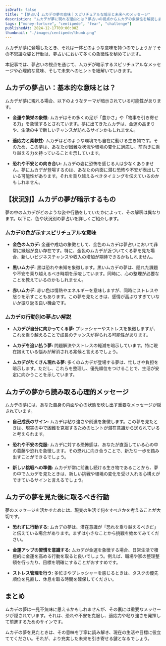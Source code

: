 ```yaml
---
isDraft: false
title: "【夢占い】ムカデの夢の意味｜スピリチュアルな暗示と未来へのメッセージ"
description: "ムカデが夢に現れる理由とは？夢占いの視点からムカデの象徴性を解説します。金運や繁栄、恐れの克服、新しい挑戦へのメッセージについて詳しくご紹介します。"
tags: ["money-forture", "centipede", "fear", "challenge"]
publishedAt: 2024-12-17T09:00:00Z
thumbnail: "./images/centipede/thumb.png"
---
```


ムカデが夢に登場したとき、それは一体どのような意味を持つのでしょうか？その不思議な姿と行動は、夢占いにおいて多くの象徴性を秘めています。

本記事では、夢占いの視点を通じて、ムカデが暗示するスピリチュアルなメッセージや心理的な意味、そして未来へのヒントを紐解いていきます。

<TableOfContents />

<AdUnitToc />

## ムカデの夢占い：基本的な意味とは？

ムカデが夢に現れる場合、以下のようなテーマが暗示されている可能性があります。

- <strong>金運や繁栄の象徴:</strong>
  ムカデはその多くの足が「豊かさ」や「物事を引き寄せる力」を象徴するとされています。夢に出てきたムカデは、金運の高まりや、生活の中で新しいチャンスが訪れるサインかもしれません。

- <strong>適応力と柔軟性:</strong>
  ムカデはどのような環境でも自在に動ける生き物です。そのため、この夢は、あなたが困難な状況や環境の変化に適応し、前向きに乗り越える力を持っていることを示しています。

- <strong>恐れや不安との向き合い:</strong>
  ムカデの姿に恐怖を感じる人は少なくありません。夢にムカデが登場するのは、あなたの内面に潜む恐怖や不安が表出している可能性があります。それを乗り越えるべきタイミングを伝えているのかもしれません。

<AdUnit />

## 【状況別】ムカデの夢が暗示するもの

夢の中のムカデがどのような姿や行動をしていたかによって、その解釈は異なります。以下に、色や状況別の夢占いを詳しくご紹介します。

### ムカデの色が示すスピリチュアルな意味

- <strong>金色のムカデ:</strong>
  金運や成功の象徴として、金色のムカデは夢占いにおいて非常に縁起が良い存在です。特に、金色のムカデが近づいてくる夢を見た場合、新しいビジネスチャンスや収入の増加が期待できるかもしれません。

- <strong>黒いムカデ:</strong>
  黒は恐れや未知を象徴します。黒いムカデの夢は、隠れた課題や不安を乗り越えるべき時期を示唆しています。同時に、心の整理が必要なことを教えているのかもしれません。

- <strong>赤いムカデ:</strong>
  赤い色は情熱やエネルギーを意味しますが、同時にストレスや怒りを示すこともあります。この夢を見たときは、感情が高ぶりすぎていないか振り返る良い機会です。

### ムカデの行動別の夢占い解説

- <strong>ムカデが自分に向かってくる夢:</strong>
  プレッシャーやストレスを象徴しますが、これを乗り越えることで成長のチャンスが得られる可能性があります。

- <strong>ムカデを追い払う夢:</strong>
  問題解決やストレスの軽減を暗示しています。特に現在抱えている悩みが解消される兆候と言えるでしょう。

- <strong>ムカデがたくさん現れる夢:</strong>
  多くのムカデが登場する夢は、忙しさや負担を暗示します。ただし、これらを整理し、優先順位をつけることで、生活が安定に向かうことを示しています。

<AdUnit />

## ムカデの夢から読み取る心理的メッセージ

ムカデの夢には、あなた自身の内面や心の状態を映し出す重要なメッセージが隠されています。

- <strong>自己成長のサイン:</strong>
  ムカデは粘り強さや前進を象徴します。この夢を見たときは、現実の中で困難を克服するためのヒントが潜在意識から送られていると考えられます。

- <strong>恐れや不安の克服:</strong>
  ムカデに対する恐怖感は、あなたが直面している心の中の葛藤や恐れを象徴します。その恐れに向き合うことで、新たな一歩を踏み出すことができるでしょう。

- <strong>新しい挑戦への準備:</strong>
  ムカデが常に前進し続ける生き物であることから、夢の中でムカデを見たときは、新しい挑戦や環境の変化を受け入れる心構えができているサインと言えるでしょう。

<AdUnit />

## ムカデの夢を見た後に取るべき行動

夢のメッセージを活かすためには、現実の生活で何をすべきかを考えることが大切です。

- <strong>恐れずに行動する:</strong>
  ムカデの夢は、潜在意識が「恐れを乗り越えるべきだ」と伝えている場合があります。まずは小さなことから挑戦を始めてみてください。

- <strong>金運アップの習慣を意識する:</strong>
  ムカデが金運を象徴する場合、日常生活で積極的に金運を高める行動を取ると良いでしょう。例えば、職場や家の整理整頓を行ったり、目標を明確にすることがおすすめです。

- <strong>ストレス管理を行う:</strong>
  多忙さやプレッシャーを感じるときは、タスクの優先順位を見直し、休息を取る時間を確保してください。

<AdUnit />

## まとめ

ムカデの夢は一見不気味に思えるかもしれませんが、その裏には重要なメッセージが隠されています。それは、恐れや不安を克服し、適応力や粘り強さを発揮して前進するためのサインです。

ムカデの夢を見たときは、その意味を丁寧に読み解き、現在の生活や目標に役立ててください。それが、より充実した未来を引き寄せる鍵となるでしょう。
